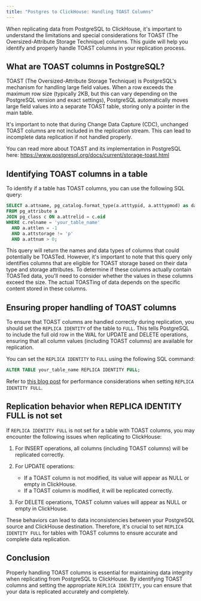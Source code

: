 ```yaml
---
title: "Postgres to ClickHouse: Handling TOAST Columns"
---
```


When replicating data from PostgreSQL to ClickHouse, it's important to understand the limitations and special considerations for TOAST (The Oversized-Attribute Storage Technique) columns. This guide will help you identify and properly handle TOAST columns in your replication process.

## What are TOAST columns in PostgreSQL?

TOAST (The Oversized-Attribute Storage Technique) is PostgreSQL's mechanism for handling large field values. When a row exceeds the maximum row size (typically 2KB, but this can vary depending on the PostgreSQL version and exact settings), PostgreSQL automatically moves large field values into a separate TOAST table, storing only a pointer in the main table.

It's important to note that during Change Data Capture (CDC), unchanged TOAST columns are not included in the replication stream. This can lead to incomplete data replication if not handled properly.

You can read more about TOAST and its implementation in PostgreSQL here: https://www.postgresql.org/docs/current/storage-toast.html

## Identifying TOAST columns in a table

To identify if a table has TOAST columns, you can use the following SQL query:

```sql
SELECT a.attname, pg_catalog.format_type(a.atttypid, a.atttypmod) as data_type
FROM pg_attribute a
JOIN pg_class c ON a.attrelid = c.oid
WHERE c.relname = 'your_table_name'
  AND a.attlen = -1
  AND a.attstorage != 'p'
  AND a.attnum > 0;
```

This query will return the names and data types of columns that could potentially be TOASTed. However, it's important to note that this query only identifies columns that are eligible for TOAST storage based on their data type and storage attributes. To determine if these columns actually contain TOASTed data, you'll need to consider whether the values in these columns exceed the size. The actual TOASTing of data depends on the specific content stored in these columns.

## Ensuring proper handling of TOAST columns

To ensure that TOAST columns are handled correctly during replication, you should set the `REPLICA IDENTITY` of the table to `FULL`. This tells PostgreSQL to include the full old row in the WAL for UPDATE and DELETE operations, ensuring that all column values (including TOAST columns) are available for replication.

You can set the `REPLICA IDENTITY` to `FULL` using the following SQL command:

```sql
ALTER TABLE your_table_name REPLICA IDENTITY FULL;
```

Refer to [this blog post](https://xata.io/blog/replica-identity-full-performance) for performance considerations when setting `REPLICA IDENTITY FULL`.

## Replication behavior when REPLICA IDENTITY FULL is not set

If `REPLICA IDENTITY FULL` is not set for a table with TOAST columns, you may encounter the following issues when replicating to ClickHouse:

1. For INSERT operations, all columns (including TOAST columns) will be replicated correctly.

2. For UPDATE operations:
   - If a TOAST column is not modified, its value will appear as NULL or empty in ClickHouse.
   - If a TOAST column is modified, it will be replicated correctly.

3. For DELETE operations, TOAST column values will appear as NULL or empty in ClickHouse.

These behaviors can lead to data inconsistencies between your PostgreSQL source and ClickHouse destination. Therefore, it's crucial to set `REPLICA IDENTITY FULL` for tables with TOAST columns to ensure accurate and complete data replication.

## Conclusion

Properly handling TOAST columns is essential for maintaining data integrity when replicating from PostgreSQL to ClickHouse. By identifying TOAST columns and setting the appropriate `REPLICA IDENTITY`, you can ensure that your data is replicated accurately and completely.
